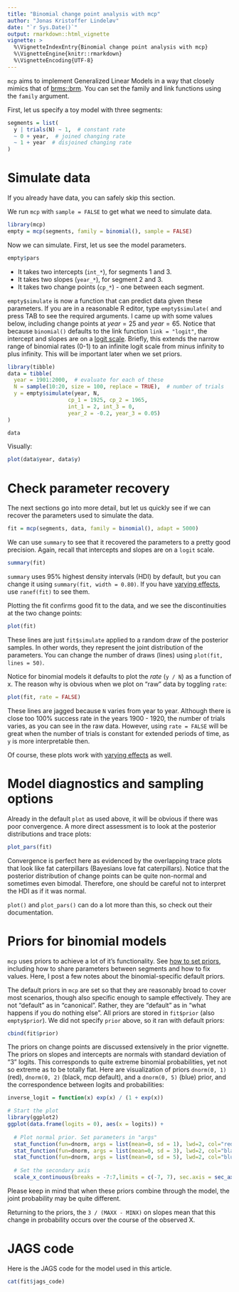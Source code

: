 ```yaml
---
title: "Binomial change point analysis with mcp"
author: "Jonas Kristoffer Lindeløv"
date: "`r Sys.Date()`"
output: rmarkdown::html_vignette
vignette: >
  %\VignetteIndexEntry{Binomial change point analysis with mcp}
  %\VignetteEngine{knitr::rmarkdown}
  %\VignetteEncoding{UTF-8}
---
```


`mcp` aims to implement Generalized Linear Models in a way that closely mimics that of [brms::brm](https://github.com/paul-buerkner/brms). You can set the family and link functions using the `family` argument.

First, let us specify a toy model with three segments:

```r
segments = list(
  y | trials(N) ~ 1,  # constant rate
  ~ 0 + year,  # joined changing rate
  ~ 1 + year  # disjoined changing rate
)
```


# Simulate data
If you already have data, you can safely skip this section. 

We run `mcp` with `sample = FALSE` to get what we need to simulate data.

```r
library(mcp)
empty = mcp(segments, family = binomial(), sample = FALSE)
```

Now we can simulate. First, let us see the model parameters.

```r
empty$pars
```

 * It takes two intercepts (`int_*`), for segments 1 and 3.
 * It takes two slopes (`year_*`), for segment 2 and 3.
 * It takes two change points (`cp_*`) - one between each segment. 

`empty$simulate` is now a function that can predict data given these parameters. If you are in a reasonable R editor, type `empty$simulate(` and press TAB to see the required arguments. I came up with some values below, including change points at $year = 25$ and $year = 65$. Notice that because `binomial()` defaults to the link function `link = "logit"`, the intercept and slopes are on a [logit scale](https://en.wikipedia.org/wiki/Logit). Briefly, this extends the narrow range of binomial rates (0-1) to an infinite logit scale from minus infinity to plus infinity. This will be important later when we set priors.

```r
library(tibble)
data = tibble(
  year = 1901:2000,  # evaluate for each of these
  N = sample(10:20, size = 100, replace = TRUE),  # number of trials
  y = empty$simulate(year, N, 
                   cp_1 = 1925, cp_2 = 1965, 
                   int_1 = 2, int_3 = 0, 
                   year_2 = -0.2, year_3 = 0.05)
)

data
```

Visually:

```r
plot(data$year, data$y)
```


# Check parameter recovery
The next sections go into more detail, but let us quickly see if we can recover the parameters used to simulate the data.

```r
fit = mcp(segments, data, family = binomial(), adapt = 5000)
```


We can use `summary` to see that it recovered the parameters to a pretty good precision. Again, recall that intercepts and slopes are on a `logit` scale.

```r
summary(fit)
```

`summary` uses 95% highest density intervals (HDI) by default, but you can change it using `summary(fit, width = 0.80)`. If you have [varying effects](../docs/articles/varying.html), use `ranef(fit)` to see them.

Plotting the fit confirms good fit to the data, and we see the discontinuities at the two change points:

```r
plot(fit)
```

These lines are just `fit$simulate` applied to a random draw of the posterior samples. In other words, they represent the joint distribution of the parameters. You can change the number of draws (lines) using `plot(fit, lines = 50)`.

Notice for binomial models it defaults to plot the *rate* (`y / N`) as a function of x. The reason why is obvious when we plot on "raw" data by toggling `rate`:

```r
plot(fit, rate = FALSE)
```

These lines are jagged because `N` varies from year to year. Although there is close too 100% success rate in the years 1900 - 1920, the number of trials varies, as you can see in the raw data. However, using `rate = FALSE` will be great when the number of trials is constant for extended periods of time, as `y` is more interpretable then.

Of course, these plots work with [varying effects](../docs/articles/varying.html) as well.


# Model diagnostics and sampling options
Already in the default `plot` as used above, it will be obvious if there was poor convergence. A more direct assessment is to look at the posterior distributions and trace plots:

```r
plot_pars(fit)
```

Convergence is perfect here as evidenced by the overlapping trace plots that look like fat caterpillars (Bayesians love fat caterpillars). Notice that the posterior distribution of change points can be quite non-normal and sometimes even bimodal. Therefore, one should be careful not to interpret the HDI as if it was normal.

`plot()` and `plot_pars()` can do a lot more than this, so check out their documentation.


# Priors for binomial models
`mcp` uses priors to achieve a lot of it's functionality. See [how to set priors](../docs/articles/priors.html), including how to share parameters between segments and how to fix values. Here, I post a few notes about the binomial-specific default priors.

The default priors in `mcp` are set so that they are reasonably broad to cover most scenarios, though also specific enough to sample effectively. They are not "default" as in "canonical". Rather, they are "default" as in "what happens if you do nothing else". All priors are stored in `fit$prior` (also `empty$prior`). We did not specify `prior` above, so it ran with default priors:

```r
cbind(fit$prior)
```

The priors on change points are discussed extensively in the prior vignette. The priors on slopes and intercepts are normals with standard deviation of "3" logits. This corresponds to quite extreme binomial probabilities, yet not so extreme as to be totally flat. Here are visualization of priors `dnorm(0, 1)` (red), `dnorm(0, 2)` (black, mcp default), and a `dnorm(0, 5)` (blue) prior, and the correspondence between logits and probabilities:

```r
inverse_logit = function(x) exp(x) / (1 + exp(x))

# Start the plot
library(ggplot2)
ggplot(data.frame(logits = 0), aes(x = logits)) + 
  
  # Plot normal prior. Set parameters in "args"
  stat_function(fun=dnorm, args = list(mean=0, sd = 1), lwd=2, col="red") +
  stat_function(fun=dnorm, args = list(mean=0, sd = 3), lwd=2, col="black") +
  stat_function(fun=dnorm, args = list(mean=0, sd = 5), lwd=2, col="blue") +
  
  # Set the secondary axis
  scale_x_continuous(breaks = -7:7,limits = c(-7, 7), sec.axis = sec_axis(~ inverse_logit(.), name = "Probability", breaks = round(inverse_logit(seq(-7, 7, by = 2)), 3)))
```

Please keep in mind that when these priors combine through the model, the joint probability may be quite different. 

Returning to the priors, the `3 / (MAXX - MINX)` on slopes mean that this change in probability occurs over the course of the observed X.


# JAGS code
Here is the JAGS code for the model used in this article.

```r
cat(fit$jags_code)
```

